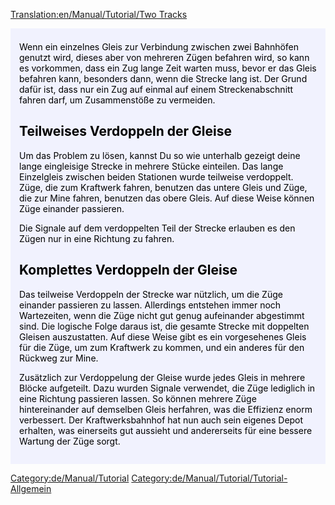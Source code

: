 [[Translation:en/Manual/Tutorial/Two Tracks]]

{{en/Tabs|2|2
|de/Manual/Tutorial/Zwei Bahnsteige|1. Zwei Bahnsteige<!--
-->|de/Manual/Tutorial/Zwei Gleise|2. Zwei Gleise}}
<div style="padding:.5em 1em 1em 1em; border-top:none; background-color:#f1f2fe; color:#000;">
{{de/Manual/Tutorial/Tutorial}}
Wenn ein einzelnes Gleis zur Verbindung zwischen zwei Bahnhöfen genutzt wird, dieses aber von mehreren Zügen befahren wird, so kann es vorkommen, dass ein Zug lange Zeit warten muss, bevor er das Gleis befahren kann, besonders dann, wenn die Strecke lang ist. Der Grund dafür ist, dass nur ein Zug auf einmal auf einem Streckenabschnitt fahren darf, um Zusammenstöße zu vermeiden.

== Teilweises Verdoppeln der Gleise ==
Um das Problem zu lösen, kannst Du so wie unterhalb gezeigt deine lange eingleisige Strecke in mehrere Stücke einteilen.
{{en/Phototable|[[File:en/Manual/Tutorial/PartlyDoubleTracks.png|400px]]|Teilweise Verdoppelung der Gleise.|none}}
Das lange Einzelgleis zwischen beiden Stationen wurde teilweise verdoppelt. Züge, die zum Kraftwerk fahren, benutzen das untere Gleis und Züge, die zur Mine fahren, benutzen das obere Gleis. Auf diese Weise können Züge einander passieren.

Die Signale auf dem verdoppelten Teil der Strecke erlauben es den Zügen nur in eine Richtung zu fahren.

== Komplettes Verdoppeln der Gleise ==
Das teilweise Verdoppeln der Strecke war nützlich, um die Züge einander passieren zu lassen. Allerdings entstehen immer noch Wartezeiten, wenn die Züge nicht gut genug aufeinander abgestimmt sind. Die logische Folge daraus ist, die gesamte Strecke mit doppelten Gleisen auszustatten.
{{en/Phototable|[[File:en/Manual/Tutorial/FullyDoubleTracks.png|400px]]|Die komplette Strecke wurde mit doppelten Gleisen ausgebaut.|none}}
Auf diese Weise gibt es ein vorgesehenes Gleis für die Züge, um zum Kraftwerk zu kommen, und ein anderes für den Rückweg zur Mine.

Zusätzlich zur Verdoppelung der Gleise wurde jedes Gleis in mehrere Blöcke aufgeteilt. Dazu wurden Signale verwendet, die Züge lediglich in eine Richtung passieren lassen. So können mehrere Züge hintereinander auf demselben Gleis herfahren, was die Effizienz enorm verbessert. Der Kraftwerksbahnhof hat nun auch sein eigenes Depot erhalten, was einerseits gut aussieht und andererseits für eine bessere Wartung der Züge sorgt.
</div>

[[Category:de/Manual/Tutorial]]
[[Category:de/Manual/Tutorial/Tutorial-Allgemein]]